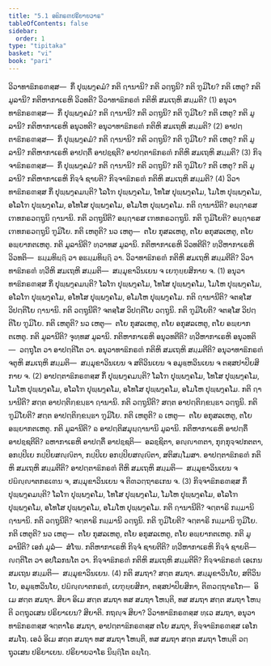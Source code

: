 ```yaml
---
title: "5.1 ອຘິກຣຓປຣິຍາຍວາຣ"
tableOfContents: false
sidebar:
  order: 1
type: "tipitaka"
basket: "vi"
book: "pari"
---
```



<DynamicBreadcrumb />

<Division number="292" book="pari">

<Paragraph number="1237" book="pari">
ວິວາທາຘິກຣຓສ຺ສ—  ກິໍ ປຸພ຺ພງ຺ຄມໍ? ກຕິ ຐານານິ? ກຕິ ວຕ຺ຖູນິ? ກຕິ ຠູມິໂຍ? ກຕິ ເຫຕູ? ກຕິ ມູລານິ? ກຕິຫາກາເຣຫິ ວິວທຕິ? ວິວາທາຘິກຣຓໍ ກຕິຫິ ສມເຖຫິ ສມ຺ມຕິ? (1)
</Paragraph>

<Paragraph number="1238" book="pari">
ອນຸວາທາຘິກຣຓສ຺ສ—  ກິໍ ປຸພ຺ພງ຺ຄມໍ? ກຕິ ຐານານິ? ກຕິ ວຕ຺ຖູນິ? ກຕິ ຠູມິໂຍ? ກຕິ ເຫຕູ? ກຕິ ມູລານິ? ກຕິຫາກາເຣຫິ ອນຸວທຕິ? ອນຸວາທາຘິກຣຓໍ ກຕິຫິ ສມເຖຫິ ສມ຺ມຕິ? (2)
</Paragraph>

<Paragraph number="1239" book="pari">
ອາປຕ຺ຕາຘິກຣຓສ຺ສ—  ກິໍ ປຸພ຺ພງ຺ຄມໍ? ກຕິ ຐານານິ? ກຕິ ວຕ຺ຖູນິ? ກຕິ ຠູມິໂຍ? ກຕິ ເຫຕູ? ກຕິ ມູລານິ? ກຕິຫາກາເຣຫິ ອາປຕ຺ຕິໍ ອາປຊ຺ຊຕິ? ອາປຕ຺ຕາຘິກຣຓໍ ກຕິຫິ ສມເຖຫິ ສມ຺ມຕິ? (3)
</Paragraph>

<Paragraph number="1240" book="pari">
ກິຈ຺ຈາຘິກຣຓສ຺ສ—  ກິໍ ປຸພ຺ພງ຺ຄມໍ? ກຕິ ຐານານິ? ກຕິ ວຕ຺ຖູນິ? ກຕິ ຠູມິໂຍ? ກຕິ ເຫຕູ? ກຕິ ມູລານິ? ກຕິຫາກາເຣຫິ ກິຈ຺ຈໍ ຊາຍຕິ? ກິຈ຺ຈາຘິກຣຓໍ ກຕິຫິ ສມເຖຫິ ສມ຺ມຕິ? (4)
</Paragraph>

</Division>
<Division number="293" book="pari">

<Paragraph number="1241" book="pari">
ວິວາທາຘິກຣຓສ຺ສ ກິໍ ປຸພ຺ພງ຺ຄມນ຺ຕິ? ໂລໂຠ ປຸພ຺ພງ຺ຄໂມ, ໂທໂສ ປຸພ຺ພງ຺ຄໂມ, ໂມໂຫ ປຸພ຺ພງ຺ຄໂມ, ອໂລໂຠ ປຸພ຺ພງ຺ຄໂມ, ອໂທໂສ ປຸພ຺ພງ຺ຄໂມ, ອໂມໂຫ ປຸພ຺ພງ຺ຄໂມ. ກຕິ ຐານານີຕິ? ອຏ຺ຐາຣສ ເຠທກຣວຕ຺ຖູນິ ຐານານິ. ກຕິ ວຕ຺ຖູນີຕິ? ອຏ຺ຐາຣສ ເຠທກຣວຕ຺ຖູນິ. ກຕິ ຠູມິໂຍຕິ? ອຏ຺ຐາຣສ ເຠທກຣວຕ຺ຖູນິ ຠູມິໂຍ. ກຕິ ເຫຕູຕິ? ນວ ເຫຕູ—  ຕໂຍ ກຸສລເຫຕູ, ຕໂຍ ອກຸສລເຫຕູ, ຕໂຍ ອພ຺ຍາກຕເຫຕູ. ກຕິ ມູລານີຕິ? ທ຺ວາທສ ມູລານິ. ກຕິຫາກາເຣຫິ ວິວທຕີຕິ? ທ຺ວີຫາກາເຣຫິ ວິວທຕິ—  ຘມ຺ມທິຏ຺ຐິ ວາ ອຘມ຺ມທິຏ຺ຐິ ວາ. ວິວາທາຘິກຣຓໍ ກຕິຫິ ສມເຖຫິ ສມ຺ມຕີຕິ? ວິວາທາຘິກຣຓໍ ທ຺ວີຫິ ສມເຖຫິ ສມ຺ມຕິ—  ສມ຺ມຸຂາວິນເຍນ ຈ ເຍຠຸຍ຺ຍສິກາຍ ຈ. (1)
</Paragraph>

</Division>
<Division number="294" book="pari">

<Paragraph number="1242" book="pari">
ອນຸວາທາຘິກຣຓສ຺ສ ກິໍ ປຸພ຺ພງ຺ຄມນ຺ຕິ? ໂລໂຠ ປຸພ຺ພງ຺ຄໂມ, ໂທໂສ ປຸພ຺ພງ຺ຄໂມ, ໂມໂຫ ປຸພ຺ພງ຺ຄໂມ, ອໂລໂຠ ປຸພ຺ພງ຺ຄໂມ, ອໂທໂສ ປຸພ຺ພງ຺ຄໂມ, ອໂມໂຫ ປຸພ຺ພງ຺ຄໂມ. ກຕິ ຐານານີຕິ? ຈຕສ຺ໂສ ວິປຕ຺ຕິໂຍ ຐານານິ. ກຕິ ວຕ຺ຖູນີຕິ? ຈຕສ຺ໂສ ວິປຕ຺ຕິໂຍ ວຕ຺ຖູນິ. ກຕິ ຠູມິໂຍຕິ? ຈຕສ຺ໂສ ວິປຕ຺ຕິໂຍ ຠູມິໂຍ. ກຕິ ເຫຕູຕິ? ນວ ເຫຕູ—  ຕໂຍ ກຸສລເຫຕູ, ຕໂຍ ອກຸສລເຫຕູ, ຕໂຍ ອພ຺ຍາກຕເຫຕູ. ກຕິ ມູລານີຕິ? ຈຸທ຺ທສ ມູລານິ. ກຕິຫາກາເຣຫິ ອນຸວທຕີຕິ? ທ຺ວີຫາກາເຣຫິ ອນຸວທຕິ—  ວຕ຺ຖຸໂຕ ວາ ອາປຕ຺ຕິໂຕ ວາ. ອນຸວາທາຘິກຣຓໍ ກຕິຫິ ສມເຖຫິ ສມ຺ມຕີຕິ? ອນຸວາທາຘິກຣຓໍ ຈຕູຫິ ສມເຖຫິ ສມ຺ມຕິ—  ສມ຺ມຸຂາວິນເຍນ ຈ ສຕິວິນເຍນ ຈ ອມູຬ຺ຫວິນເຍນ ຈ ຕສ຺ສປາປິຍສິກາຍ ຈ. (2)
</Paragraph>

</Division>
<Division number="295" book="pari">

<Paragraph number="1243" book="pari">
ອາປຕ຺ຕາຘິກຣຓສ຺ສ ກິໍ ປຸພ຺ພງ຺ຄມນ຺ຕິ? ໂລໂຠ ປຸພ຺ພງ຺ຄໂມ, ໂທໂສ ປຸພ຺ພງ຺ຄໂມ, ໂມໂຫ ປຸພ຺ພງ຺ຄໂມ, ອໂລໂຠ ປຸພ຺ພງ຺ຄໂມ, ອໂທໂສ ປຸພ຺ພງ຺ຄໂມ, ອໂມໂຫ ປຸພ຺ພງ຺ຄໂມ. ກຕິ ຐານານີຕິ? ສຕ຺ຕ ອາປຕ຺ຕິກ຺ຂນ຺ຘາ ຐານານິ. ກຕິ ວຕ຺ຖູນີຕິ? ສຕ຺ຕ ອາປຕ຺ຕິກ຺ຂນ຺ຘາ ວຕ຺ຖູນິ. ກຕິ ຠູມິໂຍຕິ? ສຕ຺ຕ ອາປຕ຺ຕິກ຺ຂນ຺ຘາ ຠູມິໂຍ. ກຕິ ເຫຕູຕິ? ຉ ເຫຕູ—  ຕໂຍ ອກຸສລເຫຕູ, ຕໂຍ ອພ຺ຍາກຕເຫຕູ. ກຕິ ມູລານີຕິ? ຉ ອາປຕ຺ຕິສມຸຏ຺ຐານານິ ມູລານິ. ກຕິຫາກາເຣຫິ ອາປຕ຺ຕິໍ ອາປຊ຺ຊຕີຕິ? ຉຫາກາເຣຫິ ອາປຕ຺ຕິໍ ອາປຊ຺ຊຕິ—  ອລຊ຺ຊິຕາ, ອຎ຺ຎາຓຕາ, ກຸກ຺ກຸຈ຺ຈປກຕຕາ, ອກປ຺ປິເຍ ກປ຺ປິຍສຎ຺ຎິຕາ, ກປ຺ປິເຍ ອກປ຺ປິຍສຎ຺ຎິຕາ, ສຕິສມ຺ໂມສາ. ອາປຕ຺ຕາຘິກຣຓໍ ກຕິຫິ ສມເຖຫິ ສມ຺ມຕີຕິ? ອາປຕ຺ຕາຘິກຣຓໍ ຕີຫິ ສມເຖຫິ ສມ຺ມຕິ—  ສມ຺ມຸຂາວິນເຍນ ຈ ປຏິຎ຺ຎາຕກຣເຓນ ຈ, ສມ຺ມຸຂາວິນເຍນ ຈ ຕິຓວຕ຺ຖາຣເກນ ຈ. (3)
</Paragraph>

</Division>
<Division number="296" book="pari">

<Paragraph number="1244" book="pari">
ກິຈ຺ຈາຘິກຣຓສ຺ສ ກິໍ ປຸພ຺ພງ຺ຄມນ຺ຕິ? ໂລໂຠ ປຸພ຺ພງ຺ຄໂມ, ໂທໂສ ປຸພ຺ພງ຺ຄໂມ, ໂມໂຫ ປຸພ຺ພງ຺ຄໂມ, ອໂລໂຠ ປຸພ຺ພງ຺ຄໂມ, ອໂທໂສ ປຸພ຺ພງ຺ຄໂມ, ອໂມໂຫ ປຸພ຺ພງ຺ຄໂມ. ກຕິ ຐານານີຕິ? ຈຕ຺ຕາຣິ ກມ຺ມານິ ຐານານິ. ກຕິ ວຕ຺ຖູນີຕິ? ຈຕ຺ຕາຣິ ກມ຺ມານິ ວຕ຺ຖູນິ. ກຕິ ຠູມິໂຍຕິ? ຈຕ຺ຕາຣິ ກມ຺ມານິ ຠູມິໂຍ. ກຕິ ເຫຕູຕິ? ນວ ເຫຕູ—  ຕໂຍ ກຸສລເຫຕູ, ຕໂຍ ອກຸສລເຫຕູ, ຕໂຍ ອພ຺ຍາກຕເຫຕູ. ກຕິ ມູລານີຕິ? ເອກໍ ມູລໍ—  ສໍໂຆ. ກຕິຫາກາເຣຫິ ກິຈ຺ຈໍ ຊາຍຕີຕິ? ທ຺ວີຫາກາເຣຫິ ກິຈ຺ຈໍ ຊາຍຕິ—  ຎຕ຺ຕິໂຕ ວາ ອປໂລກນໂຕ ວາ. ກິຈ຺ຈາຘິກຣຓໍ ກຕິຫິ ສມເຖຫິ ສມ຺ມຕີຕິ? ກິຈ຺ຈາຘິກຣຓໍ ເອເກນ ສມເຖນ ສມ຺ມຕິ—  ສມ຺ມຸຂາວິນເຍນ. (4)
</Paragraph>

<Paragraph number="1245" book="pari">
ກຕິ ສມຖາ? ສຕ຺ຕ ສມຖາ. ສມ຺ມຸຂາວິນໂຍ, ສຕິວິນໂຍ, ອມູຬ຺ຫວິນໂຍ, ປຏິຎ຺ຎາຕກຣຓໍ, ເຍຠຸຍ຺ຍສິກາ, ຕສ຺ສປາປິຍສິກາ, ຕິຓວຕ຺ຖາຣໂກ—  ອິເມ ສຕ຺ຕ ສມຖາ.
</Paragraph>

<Paragraph number="1246" book="pari">
ສິຍາ ອິເມ ສຕ຺ຕ ສມຖາ ທສ ສມຖາ ໂຫນ຺ຕິ, ທສ ສມຖາ ສຕ຺ຕ ສມຖາ ໂຫນ຺ຕິ ວຕ຺ຖຸວເສນ ປຣິຍາເຍນ? ສິຍາຕິ.
</Paragraph>

<Paragraph number="1247" book="pari">
ກຖຎ຺ຈ ສິຍາ? ວິວາທາຘິກຣຓສ຺ສ ທ຺ເວ ສມຖາ, ອນຸວາທາຘິກຣຓສ຺ສ ຈຕ຺ຕາໂຣ ສມຖາ, ອາປຕ຺ຕາຘິກຣຓສ຺ສ ຕໂຍ ສມຖາ, ກິຈ຺ຈາຘິກຣຓສ຺ສ ເອໂກ ສມໂຖ. ເອວໍ ອິເມ ສຕ຺ຕ ສມຖາ ທສ ສມຖາ ໂຫນ຺ຕິ, ທສ ສມຖາ ສຕ຺ຕ ສມຖາ ໂຫນ຺ຕິ ວຕ຺ຖຸວເສນ ປຣິຍາເຍນ.

</Paragraph>
</Division>

<Paragraph number="1248" type="center" book="pari">
ປຣິຍາຍວາໂຣ ນິຏ຺ຐິໂຕ ຉຏ຺ໂຐ.
</Paragraph>